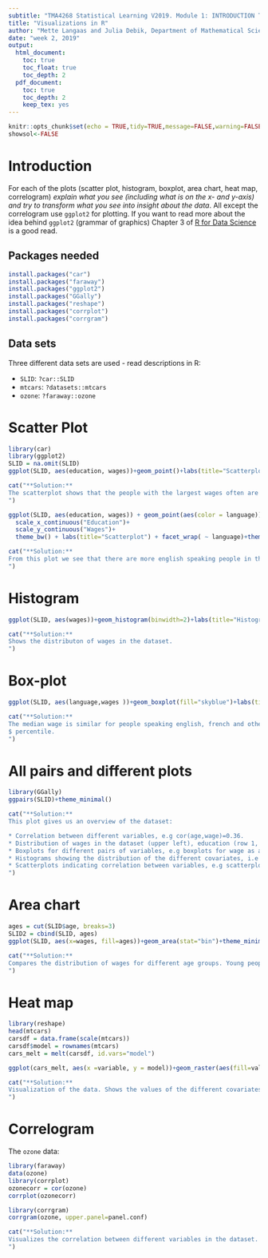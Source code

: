```yaml
---
subtitle: "TMA4268 Statistical Learning V2019. Module 1: INTRODUCTION TO STATISTICAL LEARNING"
title: "Visualizations in R"
author: "Mette Langaas and Julia Debik, Department of Mathematical Sciences, NTNU"
date: "week 2, 2019"
output:
  html_document:
    toc: true
    toc_float: true
    toc_depth: 2
  pdf_document:
    toc: true
    toc_depth: 2
    keep_tex: yes
---
```


```r
knitr::opts_chunk$set(echo = TRUE,tidy=TRUE,message=FALSE,warning=FALSE,results="hold")
showsol<-FALSE
```

# Introduction

For each of the plots (scatter plot, histogram, boxplot, area chart, heat map, correlogram) _explain what you see (including what is on the x- and y-axis) and try to transform what you see into insight about the data_. All except the correlogram use `ggplot2` for plotting. If you want to read more about the idea behind `ggplot2` (grammar of graphics) Chapter 3 of [R for Data Science]() is a good read.

## Packages needed

```r
install.packages("car")
install.packages("faraway")
install.packages("ggplot2")
install.packages("GGally")
install.packages("reshape")
install.packages("corrplot")
install.packages("corrgram")
```

## Data sets

Three different data sets are used - read descriptions in R:

* `SLID`: `?car::SLID`
* `mtcars`: `?datasets::mtcars`
* `ozone`: `?faraway::ozone`

# Scatter Plot

```r
library(car)
library(ggplot2)
SLID = na.omit(SLID)
ggplot(SLID, aes(education, wages))+geom_point()+labs(title="Scatterplot")+theme_minimal()
```

```r
cat("**Solution:** 
The scatterplot shows that the people with the largest wages often are the people with the longest education. The plot also indicates that the variance increases as a function of education, i.e the expected wage vary less for a random person with 0-5 years of education compared to a person with 20 years of education.
")
```

```r
ggplot(SLID, aes(education, wages)) + geom_point(aes(color = language)) + 
  scale_x_continuous("Education")+
  scale_y_continuous("Wages")+ 
  theme_bw() + labs(title="Scatterplot") + facet_wrap( ~ language)+theme_minimal()
```

```r
cat("**Solution:** 
From this plot we see that there are more english speaking people in the dataset. In general, the english speaking people have large education (relatively few people with education < 8 years). Among the people who speak other langauges than french and english, there is a larger amount of people with low education.
")
```


# Histogram
```r
ggplot(SLID, aes(wages))+geom_histogram(binwidth=2)+labs(title="Histogram")+theme_minimal()
```

```r
cat("**Solution:** 
Shows the distributon of wages in the dataset.
")
```


# Box-plot
```r
ggplot(SLID, aes(language,wages ))+geom_boxplot(fill="skyblue")+labs(title="Box Plot")+theme_minimal()
```

```r
cat("**Solution:** 
The median wage is similar for people speaking english, french and other languages. The $25$ and $75 $ percentiles are also similar for the three boxplots. However, there are more outliers among the english speaking people: There are many people with wages that are larger than the upper $95
$ percentile.
")
```

# All pairs and different plots

```r
library(GGally)
ggpairs(SLID)+theme_minimal()
```

```r
cat("**Solution:** 
This plot gives us an overview of the dataset:

* Correlation between different variables, e.g cor(age,wage)=0.36. 
* Distribution of wages in the dataset (upper left), education (row 1, column 2) and age (row 3, column 3).
* Boxplots for different pairs of variables, e.g boxplots for wage as a function of gender (row 1, column 4). We see that males have a median wage that is larger than for the females in the dataset.
* Histograms showing the distribution of the different covariates, i.e row 4, column 4 shows that there are approximately equally many males and females in the dataset.
* Scatterplots indicating correlation between variables, e.g scatterplot between wages and education in row 2, column 1.
")
```


# Area chart
```r
ages = cut(SLID$age, breaks=3)
SLID2 = cbind(SLID, ages)
ggplot(SLID, aes(x=wages, fill=ages))+geom_area(stat="bin")+theme_minimal()
```


```r
cat("**Solution:** 
Compares the distribution of wages for different age groups. Young people (red) tend to have lower wages than older people between 31.7 and 51.3 years (green).
")
```

# Heat map

```r
library(reshape)
head(mtcars) 
carsdf = data.frame(scale(mtcars))
carsdf$model = rownames(mtcars)
cars_melt = melt(carsdf, id.vars="model")

ggplot(cars_melt, aes(x =variable, y = model))+geom_raster(aes(fill=value))+labs(title="Heat Map") + scale_fill_continuous(name="Value")+theme_minimal()

```

```r
cat("**Solution:** 
Visualization of the data. Shows the values of the different covariates (-1 to 3) for the different car models. 
")
```

# Correlogram

The `ozone` data:

```r
library(faraway)
data(ozone)
library(corrplot)
ozonecorr = cor(ozone)
corrplot(ozonecorr)

library(corrgram)
corrgram(ozone, upper.panel=panel.conf)
```

```r
cat("**Solution:** 
Visualizes the correlation between different variables in the dataset. We can for example observe a large, negative correlation between $ibh$ and $ibt$ and a large, positive correlation between $ibt$ and $O3$.
")
```
